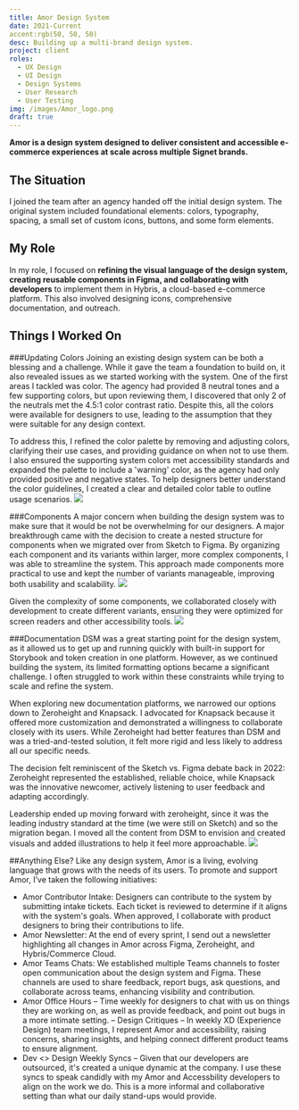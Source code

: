 ```yaml
---
title: Amor Design System
date: 2021-Current
accent:rgb(50, 50, 50)
desc: Building up a multi-brand design system.
project: client
roles:
  - UX Design
  - UI Design
  - Design Systems
  - User Research
  - User Testing
img: /images/Amor_logo.png
draft: true
---
```


**Amor is a design system designed to deliver consistent and accessible e-commerce experiences at scale across multiple Signet brands.**


## The Situation

I joined the team after an agency handed off the initial design system. The original system included foundational elements: colors, typography, spacing, a small set of custom icons, buttons, and some form elements. 

## My Role

In my role, I focused on **refining the visual language of the design system, creating reusable components in Figma, and collaborating with developers** to implement them in Hybris, a cloud-based e-commerce platform. This also involved designing icons, comprehensive documentation, and outreach.

## Things I Worked On
###Updating Colors
Joining an existing design system can be both a blessing and a challenge. While it gave the team a foundation to build on, it also revealed issues as we started working with the system. One of the first areas I tackled was color. The agency had provided 8 neutral tones and a few supporting colors, but upon reviewing them, I discovered that only 2 of the neutrals met the 4.5:1 color contrast ratio. Despite this, all the colors were available for designers to use, leading to the assumption that they were suitable for any design context.  

To address this, I refined the color palette by removing and adjusting colors, clarifying their use cases, and providing guidance on when not to use them. I also ensured the supporting system colors met accessibility standards and expanded the palette to include a 'warning' color, as the agency had only provided positive and negative states. To help designers better understand the color guidelines, I created a clear and detailed color table to outline usage scenarios.
![](/images/Amor_ColorChart.png)


###Components
A major concern when building the design system was to make sure that it would be not be overwhelming for our designers. A major breakthrough came with the decision to create a nested structure for components when we migrated over from Sketch to Figma. By organizing each component and its variants within larger, more complex components, I was able to streamline the system. This approach made components more practical to use and kept the number of variants manageable, improving both usability and scalability.
![](/images/Amor_CarouselComponent.gif)

Given the complexity of some components, we collaborated closely with development to create different variants, ensuring they were optimized for screen readers and other accessibility tools.
![](/images/Amor_CarouselFocus.png)


###Documentation
DSM was a great starting point for the design system, as it allowed us to get up and running quickly with built-in support for Storybook and token creation in one platform. However, as we continued building the system, its limited formatting options became a significant challenge. I often struggled to work within these constraints while trying to scale and refine the system.

When exploring new documentation platforms, we narrowed our options down to Zeroheight and Knapsack. I advocated for Knapsack because it offered more customization and demonstrated a willingness to collaborate closely with its users. While Zeroheight had better features than DSM and was a tried-and-tested solution, it felt more rigid and less likely to address all our specific needs.

The decision felt reminiscent of the Sketch vs. Figma debate back in 2022: Zeroheight represented the established, reliable choice, while Knapsack was the innovative newcomer, actively listening to user feedback and adapting accordingly.

Leadership ended up moving forward with zeroheight, since it was the leading industry standard at the time (we were still on Sketch) and so the migration began. I moved all the content from DSM to envision and created visuals and added illustrations to help it feel more approachable. 
![](/images/Amor_zh.png)

##Anything Else?
Like any design system, Amor is a living, evolving language that grows with the needs of its users. To promote and support Amor, I’ve taken the following initiatives:
- Amor Contributor Intake: Designers can contribute to the system by submitting intake tickets. Each ticket is reviewed to determine if it aligns with the system's goals. When approved, I collaborate with product designers to bring their contributions to life.
- Amor Newsletter: At the end of every sprint, I send out a newsletter highlighting all changes in Amor across Figma, Zeroheight, and Hybris/Commerce Cloud.
- Amor Teams Chats: We established multiple Teams channels to foster open communication about the design system and Figma. These channels are used to share feedback, report bugs, ask questions, and collaborate across teams, enhancing visibility and contribution.
- Amor Office Hours – Time weekly for designers to chat with us on things they are working on, as well as provide feedback, and point out bugs in a more intimate setting.
– Design Critiques – In weekly XD (Experience Design) team meetings, I represent Amor and accessibility, raising concerns, sharing insights, and helping connect different product teams to ensure alignment.
- Dev <> Design Weekly Syncs – Given that our developers are outsourced, it's created a unique dynamic at the company. I use these syncs to speak candidly with my Amor and Accessbility developers to align on the work we do. This is a more informal and collaborative setting than what our daily stand-ups would provide.




